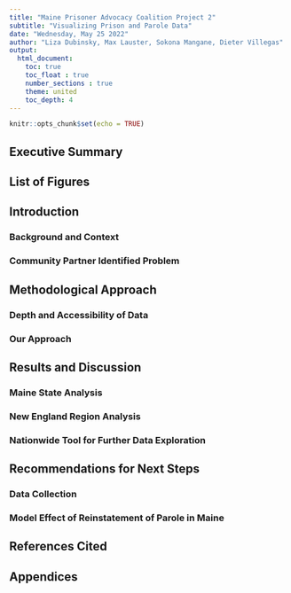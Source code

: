 ```yaml
---
title: "Maine Prisoner Advocacy Coalition Project 2"
subtitle: "Visualizing Prison and Parole Data"
date: "Wednesday, May 25 2022"
author: "Liza Dubinsky, Max Lauster, Sokona Mangane, Dieter Villegas"
output:   
  html_document:
    toc: true
    toc_float : true
    number_sections : true
    theme: united
    toc_depth: 4
---
```

 
```r
knitr::opts_chunk$set(echo = TRUE)
```
  
## Executive Summary

## List of Figures

## Introduction

### Background and Context

### Community Partner Identified Problem

## Methodological Approach

### Depth and Accessibility of Data

### Our Approach

## Results and Discussion

### Maine State Analysis

### New England Region Analysis

### Nationwide Tool for Further Data Exploration 

## Recommendations for Next Steps

### Data Collection 

### Model Effect of Reinstatement of Parole in Maine

## References Cited

## Appendices
